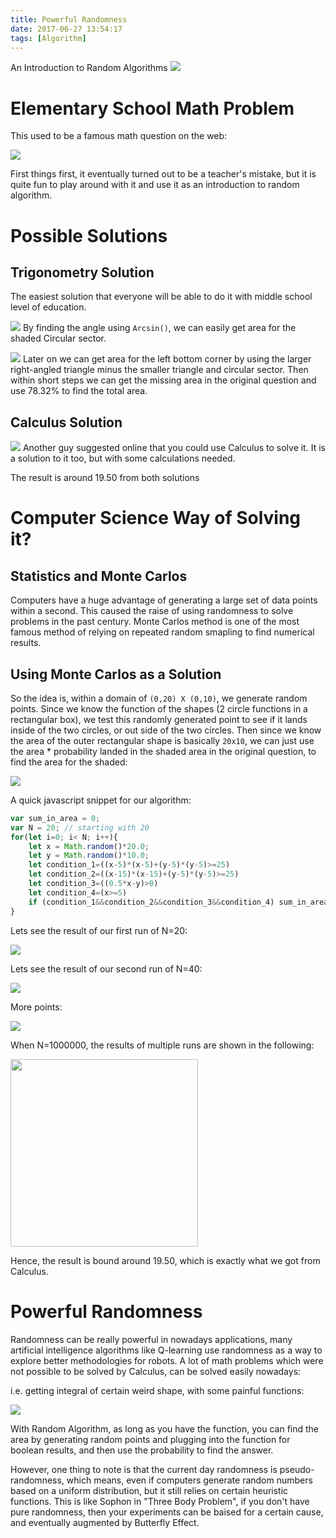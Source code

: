 ```yaml
---
title: Powerful Randomness
date: 2017-06-27 13:54:17
tags: [Algorithm]
---
```


An Introduction to Random Algorithms
![](9.jpg)

<!--truncate-->

# Elementary School Math Problem

This used to be a famous math question on the web:

![](1.png)

First things first, it eventually turned out to be a teacher's mistake, but it is quite fun to play around with it and use it as an introduction to random algorithm.

# Possible Solutions
## Trigonometry Solution
The easiest solution that everyone will be able to do it with middle school level of education.

![](2.jpg)
By finding the angle using `Arcsin()`, we can easily get area for the shaded Circular sector. 

![](3.jpg)
Later on we can get area for the left bottom corner by using the larger right-angled triangle minus the smaller triangle and circular sector. Then within short steps we can get the missing area in the original question and use 78.32% to find the total area.

## Calculus Solution
![](5.jpg)
Another guy suggested online that you could use Calculus to solve it. It is a solution to it too, but with some calculations needed.

The result is around 19.50 from both solutions

# Computer Science Way of Solving it?
## Statistics and Monte Carlos
Computers have a huge advantage of generating a large set of data points within a second. This caused the raise of using randomness to solve problems in the past century. Monte Carlos method is one of the most famous method of relying on repeated random smapling to find numerical results.

## Using Monte Carlos as a Solution
So the idea is, within a domain of `(0,20) X (0,10)`, we generate random points. Since we know the function of the shapes (2 circle functions in a rectangular box), we test this randomly generated point to see if it lands inside of the two circles, or out side of the two circles. Then since we know the area of the outer rectangular shape is basically `20x10`, we can just use the area * probability landed in the shaded area in the original question, to find the area for the shaded:

![](6.jpg)

A quick javascript snippet for our algorithm:

```js
var sum_in_area = 0;
var N = 20; // starting with 20
for(let i=0; i< N; i++){
	let x = Math.random()*20.0;
	let y = Math.random()*10.0;
	let condition_1=((x-5)*(x-5)+(y-5)*(y-5)>=25)
	let condition_2=((x-15)*(x-15)+(y-5)*(y-5)>=25)
	let condition_3=((0.5*x-y)>0)
	let condition_4=(x>=5)
	if (condition_1&&condition_2&&condition_3&&condition_4) sum_in_area++
}
```

Lets see the result of our first run of N=20:

![](7.jpg)

Lets see the result of our second run of N=40:

![](8.jpg)

More points:

![](9.jpg)

When N=1000000, the results of multiple runs are shown in the following:

<img src="12.jpg" style="width:300px" />

Hence, the result is bound around 19.50, which is exactly what we got from Calculus. 

# Powerful Randomness

Randomness can be really powerful in nowadays applications, many artificial intelligence algorithms like Q-learning use randomness as a way to explore better methodologies for robots. A lot of math problems which were not possible to be solved by Calculus, can be solved easily nowadays:

i.e. getting integral of certain weird shape, with some painful functions:

![](14.jpg)

With Random Algorithm, as long as you have the function, you can find the area by generating random points and plugging into the function for boolean results, and then use the probability to find the answer.

However, one thing to note is that the current day randomness is pseudo-randomness, which means, even if computers generate random numbers based on a uniform distribution, but it still relies on certain heuristic functions. This is like Sophon in "Three Body Problem", if you don't have pure randomness, then your experiments can be baised for a certain cause, and eventually augmented by Butterfly Effect. 